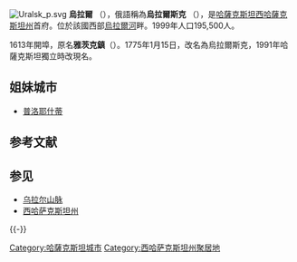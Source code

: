 {{NoteTA
|G1 = 烏拉
|G2 = Ural
|G3 =
|1=zh-tw:烏拉; zh-hans:乌拉尔; zh-hk:烏拉爾;
}}
{{NoteTA|G1=Country}}
{{unreferenced|time=2013-10-03T13:49:40+00:00}}
[[File:Uralsk_p.svg|right]]
'''烏拉爾''' （{{rtl-lang|kk|Орал}}），俄語稱為'''烏拉爾斯克''' （{{lang|ru|Уральск}}），是[[哈薩克斯坦|哈薩克斯坦]][[西哈薩克斯坦州|西哈薩克斯坦州]]首府。位於該國西部[[烏拉爾河|烏拉爾河]]畔。1999年人口195,500人。

1613年開埠，原名'''雅茨克鎮'''（{{lang|ru|Яицкий городок}}）。1775年1月15日，改名為烏拉爾斯克，1991年哈薩克斯坦獨立時改現名。

== 姐妹城市 ==
* {{ROM}}[[普洛耶什蒂|普洛耶什蒂]]

== 参考文献 ==
{{Reflist}}

== 参见 ==
* [[乌拉尔山脉|乌拉尔山脉]]
* [[西哈萨克斯坦州|西哈萨克斯坦州]]

{{-}}
{{Authority control}}
{{DEFAULTSORT: Oral}}
[[Category:哈薩克斯坦城市|Category:哈薩克斯坦城市]]
[[Category:西哈萨克斯坦州聚居地|Category:西哈萨克斯坦州聚居地]]